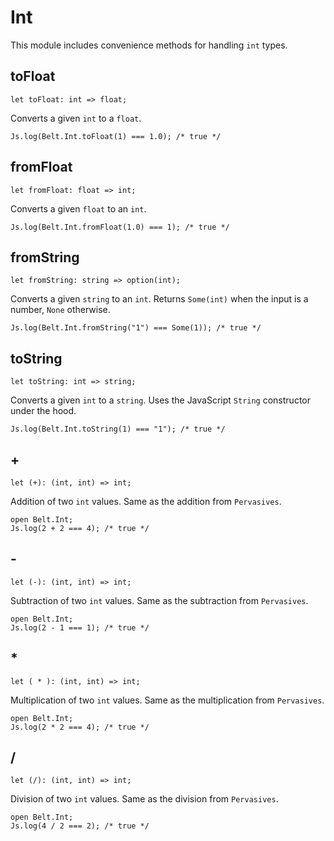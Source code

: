 # Int

This module includes convenience methods for handling `int` types.

## toFloat

```re sig
let toFloat: int => float;
```

Converts a given `int` to a `float`.

```re example
Js.log(Belt.Int.toFloat(1) === 1.0); /* true */
```

## fromFloat

```re sig
let fromFloat: float => int;
```

Converts a given `float` to an `int`.

```re example
Js.log(Belt.Int.fromFloat(1.0) === 1); /* true */
```

## fromString

```re sig
let fromString: string => option(int);
```

Converts a given `string` to an `int`. Returns `Some(int)` when the input is a number, `None` otherwise.

```re example
Js.log(Belt.Int.fromString("1") === Some(1)); /* true */
```

## toString

```re sig
let toString: int => string;
```

Converts a given `int` to a `string`. Uses the JavaScript `String` constructor under the hood.

```re example
Js.log(Belt.Int.toString(1) === "1"); /* true */
```

## +

```re sig
let (+): (int, int) => int;
```

Addition of two `int` values. Same as the addition from `Pervasives`.

```re example
open Belt.Int;
Js.log(2 + 2 === 4); /* true */
```

## -

```re sig
let (-): (int, int) => int;
```

Subtraction of two `int` values. Same as the subtraction from `Pervasives`.

```re example
open Belt.Int;
Js.log(2 - 1 === 1); /* true */
```

## \*

```re sig
let ( * ): (int, int) => int;
```

Multiplication of two `int` values. Same as the multiplication from `Pervasives`.

```re example
open Belt.Int;
Js.log(2 * 2 === 4); /* true */
```

## /

```re sig
let (/): (int, int) => int;
```

Division of two `int` values. Same as the division from `Pervasives`.

```re example
open Belt.Int;
Js.log(4 / 2 === 2); /* true */
```
